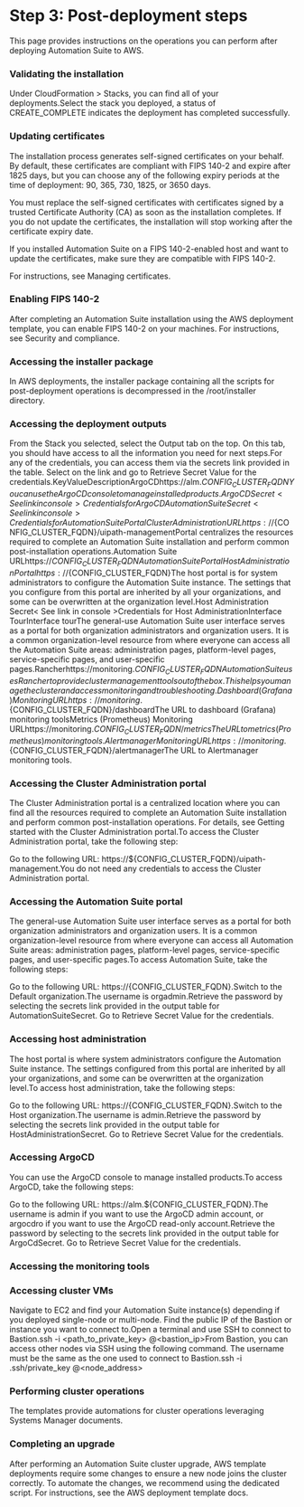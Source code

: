 ﻿# Step 3: Post-deployment steps

This page provides instructions on the operations you can perform after deploying
            Automation Suite to AWS.

### Validating the installation

Under CloudFormation > Stacks, you can find all of your deployments.Select the stack you deployed, a status of CREATE_COMPLETE indicates the deployment has completed successfully.


### Updating certificates

The installation process generates self-signed certificates on your behalf. By default, these certificates are compliant with FIPS 140-2 and expire after 1825 days, but you can choose any of the following expiry periods at the time of deployment: 90, 365, 730, 1825, or 3650 days.

You must replace the self-signed certificates with certificates signed by a trusted Certificate Authority (CA) as soon as the installation completes. If you do not update the certificates, the installation will stop working after the certificate expiry date.

If you installed Automation Suite on a FIPS 140-2-enabled host and want to update the certificates, make sure they are compatible with FIPS 140-2.

For instructions, see Managing certificates.


### Enabling FIPS 140-2

After completing an Automation Suite installation using the AWS deployment template, you can enable FIPS 140-2 on your machines. For instructions, see Security and compliance.


### Accessing the installer package

In AWS deployments, the installer package containing all the scripts for post-deployment operations is decompressed in the /root/installer directory.


### Accessing the deployment outputs

From the Stack you selected, select the Output tab on the top. On this tab, you should have access to all the information you need for next steps.For any of the credentials, you can access them via the secrets link provided in the table. Select on the link and go to Retrieve Secret Value for the credentials.KeyValueDescriptionArgoCDhttps://alm.${CONFIG_CLUSTER_FQDN}You can use the ArgoCD console to manage installed products.ArgoCD Secret< See link in console >Credentials for ArgoCDAutomation Suite Secret< See link in console >Credentials for Automation Suite PortalCluster Administration URLhttps://${CONFIG_CLUSTER_FQDN}/uipath-managementPortal centralizes the resources required to complete an Automation Suite installation and perform common post-installation operations.Automation Suite URLhttps://${CONFIG_CLUSTER_FQDN}Automation Suite PortalHost Administration Portalhttps://${CONFIG_CLUSTER_FQDN}The host portal is for system administrators to configure the Automation Suite instance. The settings that you configure from this portal are inherited by all your organizations, and some can be overwritten at the organization level.Host Administration Secret< See link in console >Credentials for Host AdministrationInterface TourInterface tourThe general-use Automation Suite user interface serves as a portal for both organization administrators and organization users. It is a common organization-level resource from where everyone can access all the Automation Suite areas: administration pages, platform-level pages, service-specific pages, and user-specific pages.Rancherhttps://monitoring.${CONFIG_CLUSTER_FQDN}Automation Suite uses Rancher to provide cluster management tools out of the box. This helps you manage the cluster and access monitoring and troubleshooting.Dashboard (Grafana) Monitoring URLhttps://monitoring.${CONFIG_CLUSTER_FQDN}/dashboardThe URL to dashboard (Grafana) monitoring toolsMetrics (Prometheus) Monitoring URLhttps://monitoring.${CONFIG_CLUSTER_FQDN}/metricsThe URL to metrics (Prometheus) monitoring tools.Alertmanager MonitoringURLhttps://monitoring.${CONFIG_CLUSTER_FQDN}/alertmanagerThe URL to Alertmanager monitoring tools.


### Accessing the Cluster Administration portal

The Cluster Administration portal is a centralized location where you can find all the resources required to complete an Automation Suite installation and perform common post-installation operations. For details, see Getting started with the Cluster Administration portal.To access the Cluster Administration portal, take the following step:

Go to the following URL: https://${CONFIG_CLUSTER_FQDN}/uipath-management.You do not need any credentials to access the Cluster Administration portal.


### Accessing the Automation Suite portal

The general-use Automation Suite user interface serves as a portal for both organization administrators and organization users. It is a common organization-level resource from where everyone can access all Automation Suite areas: administration pages, platform-level pages, service-specific pages, and user-specific pages.To access Automation Suite, take the following steps:

Go to the following URL: https://{CONFIG_CLUSTER_FQDN}.Switch to the Default organization.The username is orgadmin.Retrieve the password by selecting the secrets link provided in the output table for AutomationSuiteSecret. Go to Retrieve Secret Value for the credentials.


### Accessing host administration

The host portal is where system administrators configure the Automation Suite instance. The settings configured from this portal are inherited by all your organizations, and some can be overwritten at the organization level.To access host administration, take the following steps:

Go to the following URL: https://{CONFIG_CLUSTER_FQDN}.Switch to the Host organization.The username is admin.Retrieve the password by selecting the secrets link provided in the output table for HostAdministrationSecret. Go to Retrieve Secret Value for the credentials.


### Accessing ArgoCD

You can use the ArgoCD console to manage installed products.To access ArgoCD, take the following steps:

Go to the following URL: https://alm.${CONFIG_CLUSTER_FQDN}.The username is admin if you want to use the ArgoCD admin account, or argocdro if you want to use the ArgoCD read-only account.Retrieve the password by selecting to the secrets link provided in the output table for ArgoCdSecret. Go to Retrieve Secret Value for the credentials.


### Accessing the monitoring tools




### Accessing cluster VMs

Navigate to EC2 and find your Automation Suite instance(s) depending if you deployed single-node or multi-node. Find the public IP of the Bastion or instance you want to connect to.Open a terminal and use SSH to connect to Bastion.ssh -i <path_to_private_key> <username>@<bastion_ip>From Bastion, you can access other nodes via SSH using the following command. The username must be the same as the one used to connect to Bastion.ssh -i .ssh/private_key <username>@<node_address>


### Performing cluster operations

The templates provide automations for cluster operations leveraging Systems Manager documents.


### Completing an upgrade

After performing an Automation Suite cluster upgrade, AWS template deployments require some changes to ensure a new node joins the cluster correctly. To automate the changes, we recommend using the dedicated script. For instructions, see the AWS deployment template docs.

